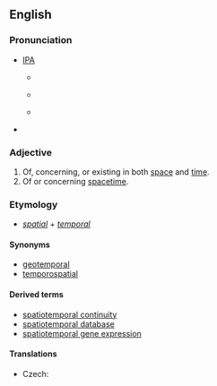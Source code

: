 ==English==
===Pronunciation===
*[[w:IPA chart for English|IPA]]
**{{a|AusE}} {{IPAchar|/ˈspæɪ.ʃiː.əʉˌtem.pə.rəl/}}
**{{a|RP}} {{IPAchar|/ˈspeɪ.ʃiː.əuˌtem.pə.rəl/}}
**{{a|GenAm}} {{IPAchar|/ˈspeɪ.ʃiː.oʊˌtɛm.pə.rəl/}}
*{{enPR|'spā-shē-ō'tĕm-pə-rəl}}
<!--
*{{rhymes|ɛmpərəl}}
-->

===Adjective===
{{en-adj}}

# Of, concerning, or existing in both [[space]] and [[time]].
# Of or concerning [[spacetime]].

===Etymology===
* ''[[spatial]]'' + ''[[temporal]]''

====Synonyms====
* [[geotemporal]]
* [[temporospatial]]

====Derived terms====
* [[spatiotemporal continuity]]
* [[spatiotemporal database]]
* [[spatiotemporal gene expression]]

====Translations====
{{trans-top|of or concerning space and time}}
{{trans-mid}}
{{trans-bottom}}

{{trans-top|of or concerning spacetime}}
* Czech: {{t-|cs|časoprostorový|m}}
{{trans-mid}}
{{trans-bottom}}